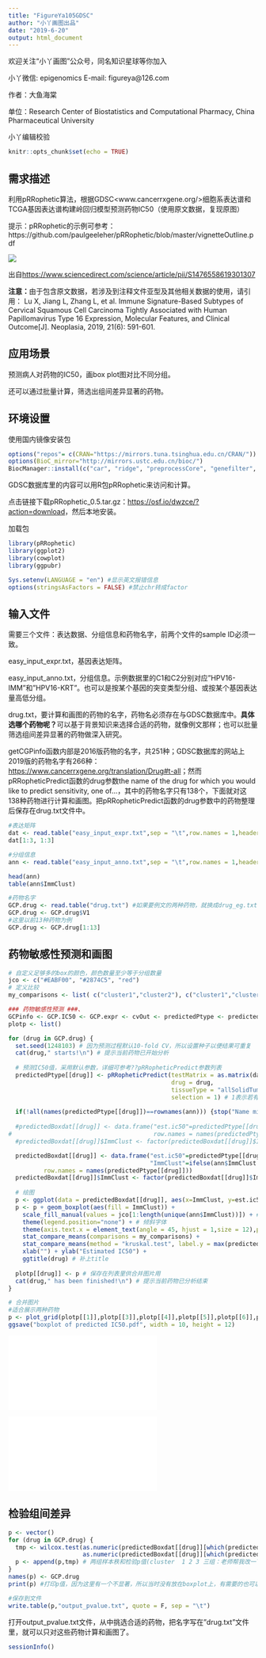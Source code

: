 ```yaml
---
title: "FigureYa105GDSC"
author: "小丫画图出品"
date: "2019-6-20"
output: html_document
---
```

欢迎关注“小丫画图”公众号，同名知识星球等你加入

小丫微信: epigenomics  E-mail: figureya@126.com

作者：大鱼海棠

单位：Research Center of Biostatistics and Computational Pharmacy, China Pharmaceutical University

小丫编辑校验

```r
knitr::opts_chunk$set(echo = TRUE)
```

## 需求描述

利用pRRophetic算法，根据GDSC<www.cancerrxgene.org/>细胞系表达谱和TCGA基因表达谱构建岭回归模型预测药物IC50（使用原文数据，复现原图）

提示：pRRophetic的示例可参考：https://github.com/paulgeeleher/pRRophetic/blob/master/vignetteOutline.pdf

![](example.png)

出自<https://www.sciencedirect.com/science/article/pii/S1476558619301307>

**注意：**由于包含原文数据，若涉及到注释文件亚型及其他相关数据的使用，请引用：
Lu X, Jiang L, Zhang L, et al. Immune Signature-Based Subtypes of Cervical Squamous Cell Carcinoma Tightly Associated with Human Papillomavirus Type 16 Expression, Molecular Features, and Clinical Outcome[J]. Neoplasia, 2019, 21(6): 591-601.

## 应用场景

预测病人对药物的IC50，画box plot图对比不同分组。

还可以通过批量计算，筛选出组间差异显著的药物。

## 环境设置

使用国内镜像安装包

```r
options("repos"= c(CRAN="https://mirrors.tuna.tsinghua.edu.cn/CRAN/"))
options(BioC_mirror="http://mirrors.ustc.edu.cn/bioc/")
BiocManager::install(c("car", "ridge", "preprocessCore", "genefilter", "sva"))
```

GDSC数据库里的内容可以用R包pRRophetic来访问和计算。

点击链接下载pRRophetic_0.5.tar.gz：<https://osf.io/dwzce/?action=download>，然后本地安装。

加载包

```r
library(pRRophetic)
library(ggplot2)
library(cowplot)
library(ggpubr)

Sys.setenv(LANGUAGE = "en") #显示英文报错信息
options(stringsAsFactors = FALSE) #禁止chr转成factor
```

## 输入文件

需要三个文件：表达数据、分组信息和药物名字，前两个文件的sample ID必须一致。

easy_input_expr.txt，基因表达矩阵。

easy_input_anno.txt，分组信息。示例数据里的C1和C2分别对应"HPV16-IMM"和"HPV16-KRT"。也可以是按某个基因的突变类型分组、或按某个基因表达量高低分组。

drug.txt，要计算和画图的药物的名字，药物名必须存在与GDSC数据库中。**具体选哪个药物呢？**可以基于背景知识来选择合适的药物，就像例文那样；也可以批量筛选组间差异显著的药物做深入研究。

getCGPinfo函数内部是2016版药物的名字，共251种；GDSC数据库的网站上2019版的药物名字有266种：<https://www.cancerrxgene.org/translation/Drug#t-all>；然而pRRopheticPredict函数的drug参数the name of the drug for which you would like to predict sensitivity, one of...，其中的药物名字只有138个，下面就对这138种药物进行计算和画图。把pRRopheticPredict函数的drug参数中的药物整理后保存在drug.txt文件中。

```r
#表达矩阵
dat <- read.table("easy_input_expr.txt",sep = "\t",row.names = 1,header = T,stringsAsFactors = F,check.names = F)
dat[1:3, 1:3]

#分组信息
ann <- read.table("easy_input_anno.txt",sep = "\t",row.names = 1,header = T,stringsAsFactors = F,check.names = F)

head(ann)
table(ann$ImmClust)

#药物名字
GCP.drug <- read.table("drug.txt") #如果要例文的两种药物，就换成drug_eg.txt
GCP.drug <- GCP.drug$V1
#这里以前13种药物为例
GCP.drug <- GCP.drug[1:13]
```

## 药物敏感性预测和画图

```r
# 自定义足够多的box的颜色，颜色数量至少等于分组数量
jco <- c("#EABF00", "#2874C5", "red")
# 定义比较
my_comparisons <- list( c("cluster1","cluster2"), c("cluster1","cluster3"), c("cluster2","cluster3") )

### 药物敏感性预测 ###、
GCPinfo <- GCP.IC50 <- GCP.expr <- cvOut <- predictedPtype <- predictedBoxdat <- list() # 初始化列表
plotp <- list()

for (drug in GCP.drug) {
  set.seed(1248103) # 因为预测过程默认10-fold CV，所以设置种子以便结果可重复
  cat(drug," starts!\n") # 提示当前药物已开始分析
  
  # 预测IC50值，采用默认参数，详细可参考??pRRopheticPredict参数列表
  predictedPtype[[drug]] <- pRRopheticPredict(testMatrix = as.matrix(dat[,rownames(ann)]),
                                              drug = drug,
                                              tissueType = "allSolidTumors",
                                              selection = 1) # 1表示若有重复基因取均值处理
  
  if(!all(names(predictedPtype[[drug]])==rownames(ann))) {stop("Name mismatched!\n")} # 若名字不匹配则报错退出
  
  #predictedBoxdat[[drug]] <- data.frame("est.ic50"=predictedPtype[[drug]],
#                                        row.names = names(predictedPtype[[drug]])) 
  #predictedBoxdat[[drug]]$ImmClust <- factor(predictedBoxdat[[drug]]$ImmClust,levels = c("Cluster1","Cluster2","Cluster3"),ordered = T) # 把类改成因子变量

  predictedBoxdat[[drug]] <- data.frame("est.ic50"=predictedPtype[[drug]],
                                        "ImmClust"=ifelse(ann$ImmClust == "cluster1","cluster1", ifelse(ann$ImmClust == "cluster2", "cluster2", "cluster3")), # 这里我修改了C1和C2的名字
          row.names = names(predictedPtype[[drug]])) 
  predictedBoxdat[[drug]]$ImmClust <- factor(predictedBoxdat[[drug]]$ImmClust,levels = c("cluster1","cluster2","cluster3"),ordered = T) # 把类改成因子变量
  
  # 绘图
  p <- ggplot(data = predictedBoxdat[[drug]], aes(x=ImmClust, y=est.ic50))
  p <- p + geom_boxplot(aes(fill = ImmClust)) + 
    scale_fill_manual(values = jco[1:length(unique(ann$ImmClust))]) + #自定义box的配色
    theme(legend.position="none") + # 倾斜字体
    theme(axis.text.x = element_text(angle = 45, hjust = 1,size = 12),plot.title = element_text(size = 12, hjust = 0.5)) + 
    stat_compare_means(comparisons = my_comparisons) + 
    stat_compare_means(method = "kruskal.test", label.y = max(predictedBoxdat[[drug]]$est.ic50) + 1, symnum.args = list(cutpoints = c(0, 0.0001, 0.001, 0.01, 0.05, 1), symbols = c("****", "***", "**", "*", "ns"))) +
    xlab("") + ylab("Estimated IC50") + 
    ggtitle(drug) # 补上title
  
  plotp[[drug]] <- p # 保存在列表里供合并图片用
  cat(drug," has been finished!\n") # 提示当前药物已分析结束
}

# 合并图片
#适合展示两种药物
p <- plot_grid(plotp[[1]],plotp[[3]],plotp[[4]],plotp[[5]],plotp[[6]],plotp[[7]],plotp[[8]],plotp[[9]],plotp[[10]],plotp[[11]],plotp[[12]],plotp[[13]], labels = LETTERS[1:12], nrow = 3) # title可以AI下拉到合适位置，就如例文所示
ggsave("boxplot of predicted IC50.pdf", width = 10, height = 12)
```

![](boxplot of predicted IC50.pdf)

![](boxplot of predicted IC50_multiple.pdf)

## 检验组间差异

```r
p <- vector()
for (drug in GCP.drug) {
  tmp <- wilcox.test(as.numeric(predictedBoxdat[[drug]][which(predictedBoxdat[[drug]]$ImmClust %in% "Cluster1"),"est.ic50"]),
                     as.numeric(predictedBoxdat[[drug]][which(predictedBoxdat[[drug]]$ImmClust %in% "Cluster2"),"est.ic50"]),alternative = "less")$p.value
  p <- append(p,tmp) # 两组样本秩和检验p值(cluster  1 2 3 三组：老师帮我改一下统计学方法)
}
names(p) <- GCP.drug
print(p) #打印p值，因为这里有一个不显著，所以当时没有放在boxplot上，有需要的也可以加在ggplot的title里，或参考FigureYa12box直接画在图上。

#保存到文件
write.table(p,"output_pvalue.txt", quote = F, sep = "\t")
```

打开output_pvalue.txt文件，从中挑选合适的药物，把名字写在"drug.txt"文件里，就可以只对这些药物计算和画图了。

```r
sessionInfo()
```
